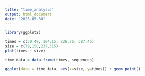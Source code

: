 ```yaml
---
title: "time_analysis"
output: html_document
date: "2023-05-30"
---
```


```r
library(ggplot2)
```

```r
times = c(30.49, 107.15, 226.76, 387.46)
size = c(79,158,237,315)
plot(times ~ size)
```

```r
time_data = data.frame(times, sequences)

ggplot(data = time_data, aes(x=size, y=times)) + geom_point()
```